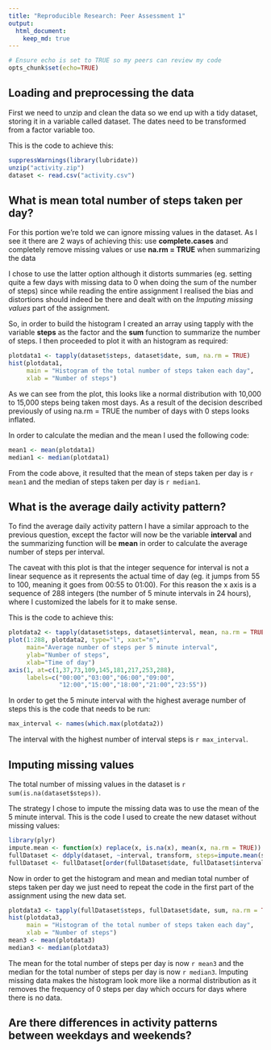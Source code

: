 ```yaml
---
title: "Reproducible Research: Peer Assessment 1"
output: 
  html_document:
    keep_md: true
---
```

```r
# Ensure echo is set to TRUE so my peers can review my code
opts_chunk$set(echo=TRUE)
```


## Loading and preprocessing the data
First we need to unzip and clean the data so we end up with a tidy dataset,
storing it in a variable called dataset. The dates need to be transformed from
a factor variable too.

This is the code to achieve this:
```r
suppressWarnings(library(lubridate))
unzip("activity.zip")
dataset <- read.csv("activity.csv")
```

## What is mean total number of steps taken per day?
For this portion we're told we can ignore missing values in the dataset. As I
see it there are 2 ways of achieving this: use **complete.cases** and completely
remove missing values or use **na.rm = TRUE** when summarizing the data

I chose to use the latter option although it distorts summaries (eg. setting
quite a few days with missing data to 0 when doing the sum of the number of
steps) since while reading the entire assignment I realised the bias and
distortions should indeed be there and dealt with on the *Imputing missing
values* part of the assignment.

So, in order to build the histogram I created an array using tapply with the
variable **steps** as the factor and the **sum** function to summarize the 
number of steps. I then proceeded to plot it with an histogram as required:

```r
plotdata1 <- tapply(dataset$steps, dataset$date, sum, na.rm = TRUE)
hist(plotdata1,
     main = "Histogram of the total number of steps taken each day",
     xlab = "Number of steps")
```

As we can see from the plot, this looks like a normal distribution with 10,000
to 15,000 steps being taken most days. As a result of the decision described
previously of using na.rm = TRUE the number of days with 0 steps looks inflated.

In order to calculate the median and the mean I used the following code:

```r
mean1 <- mean(plotdata1)
median1 <- median(plotdata1)
```

From the code above, it resulted that the mean of steps taken per day is
`r mean1` and the median of steps taken per day is `r median1`.

## What is the average daily activity pattern?

To find the average daily activity pattern I have a similar approach to the
previous question, except the factor will now be the variable **interval** and
the summarizing function will be **mean** in order to calculate the average
number of steps per interval. 

The caveat with this plot is that the integer sequence for interval is not a
linear sequence as it represents the actual time of day (eg. it jumps from 55
to 100, meaning it goes from 00:55 to 01:00). For this reason the x axis is a
sequence of 288 integers (the number of 5 minute intervals in 24 hours), where
I customized the labels for it to make sense.

This is the code to achieve this:

```r
plotdata2 <- tapply(dataset$steps, dataset$interval, mean, na.rm = TRUE)
plot(1:288, plotdata2, type="l", xaxt="n",
     main="Average number of steps per 5 minute interval",
     ylab="Number of steps",
     xlab="Time of day")
axis(1, at=c(1,37,73,109,145,181,217,253,288),
     labels=c("00:00","03:00","06:00","09:00",
              "12:00","15:00","18:00","21:00","23:55"))
```

In order to get the 5 minute interval with the highest average number of steps
this is the code that needs to be run:

```r
max_interval <- names(which.max(plotdata2))
```

The interval with the highest number of interval steps is `r max_interval`.

## Imputing missing values

The total number of missing values in the dataset is
`r sum(is.na(dataset$steps))`.

The strategy I chose to impute the missing data was to use the mean of the 5
minute interval. This is the code I used to create the new dataset without 
missing values:

```r
library(plyr)
impute.mean <- function(x) replace(x, is.na(x), mean(x, na.rm = TRUE))
fullDataset <- ddply(dataset, ~interval, transform, steps=impute.mean(steps))
fullDataset <- fullDataset[order(fullDataset$date, fullDataset$interval),]
```

Now in order to get the histogram and mean and median total number of steps
taken per day we just need to repeat the code in the first part of the
assignment using the new data set.

```r
plotdata3 <- tapply(fullDataset$steps, fullDataset$date, sum, na.rm = TRUE)
hist(plotdata3,
     main = "Histogram of the total number of steps taken each day",
     xlab = "Number of steps")
mean3 <- mean(plotdata3)
median3 <- median(plotdata3)
```

The mean for the total number of steps per day is now `r mean3` and the median
for the total number of steps per day is now `r median3`. Imputing missing
data makes the histogram look more like a normal distribution as it removes the
frequency of 0 steps per day which occurs for days where there is no data.

## Are there differences in activity patterns between weekdays and weekends?
